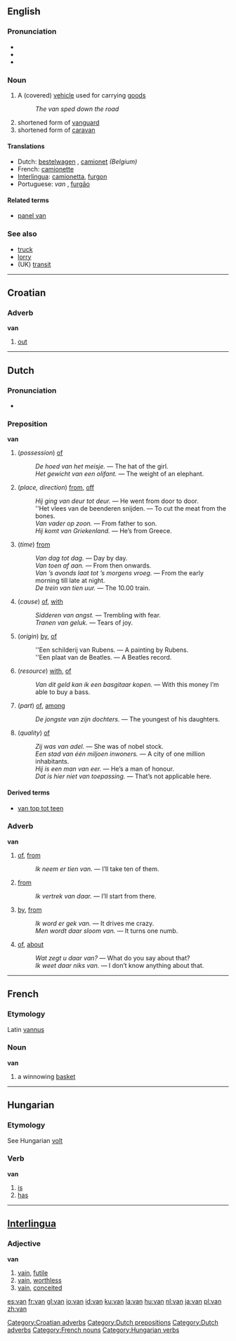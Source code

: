{{see|vän}}
{{see|Van}}
==English==

===Pronunciation===
*{{AHD|văn}}
*{{IPA|/væn/}}
*{{SAMPA|/v{n/}}

===Noun===
{{en-noun-reg}}

# A (covered) [[vehicle]] used for carrying [[goods]]
#: ''The van sped down the road''
#shortened form of [[vanguard]]
#shortened form of [[caravan]]

====Translations====
*Dutch: [[bestelwagen]] {{m}}, [[camionet]] {{f}} ''(Belgium)''
*French: [[camionette]] {{f}}
*[[Interlingua]]: [[camionetta]], [[furgon]]
*Portuguese: ''van'' {{f}}, [[furgão]] {{m}}

====Related terms====
*[[panel van]]

===See also===
*[[truck]]
*[[lorry]]
*(UK) [[transit]]


----

==Croatian==
===Adverb===
'''van'''

#[[out]]

[[Category:Croatian adverbs]]


----

==Dutch==
[[Category:Dutch prepositions]]
[[Category:Dutch adverbs]]
===Pronunciation===
* {{IPA|/van/}}

===Preposition===
'''van'''
# (''possession'') [[of]]
#: ''De hoed van het meisje.'' &mdash; The hat of the girl.
#: ''Het gewicht van een olifant.'' &mdash; The weight of an elephant.
# (''place, direction'') [[from]], [[off]]
#: ''Hij ging van deur tot deur.'' &mdash; He went from door to door.
#: ''Het vlees van de beenderen snijden. &mdash; To cut the meat from the bones.
#: ''Van vader op zoon.'' &mdash; From father to son.
#: ''Hij komt van Griekenland.'' &mdash; He’s from Greece.
# (''time'') [[from]]
#: ''Van dag tot dag.'' &mdash; Day by day.
#: ''Van toen af aan.'' &mdash; From then onwards.
#: ''Van ’s avonds laat tot ’s morgens vroeg.'' &mdash; From the early morning till late at night.
#: ''De trein van tien uur.'' &mdash; The 10.00 train.
# (''cause'') [[of]], [[with]]
#: ''Sidderen van angst.'' &mdash; Trembling with fear.
#: ''Tranen van geluk.'' &mdash; Tears of joy.
# (''origin'') [[by]], [[of]]
#: ''Een schilderij van Rubens. &mdash; A painting by Rubens.
#: ''Een plaat van de Beatles. &mdash; A Beatles record.
# (''resource'') [[with]], [[of]]
#: ''Van dit geld kan ik een basgitaar kopen.'' &mdash; With this money I’m able to buy a bass.
# (''part'') [[of]], [[among]]
#: ''De jongste van zijn dochters.'' &mdash; The youngest of his daughters.
# (''quality'') [[of]]
#: ''Zij was van adel.'' &mdash; She was of nobel stock.
#: ''Een stad van één miljoen inwoners.'' &mdash; A city of one million inhabitants.
#: ''Hij is een man van eer.'' &mdash; He’s a man of honour.
#: ''Dat is hier niet van toepassing.'' &mdash; That’s not applicable here.

====Derived terms====
* [[van top tot teen]]

===Adverb===
'''van'''

# [[of]], [[from]]
#: ''Ik neem er tien van.'' &mdash; I’ll take ten of them.
# [[from]]
#: ''Ik vertrek van daar.'' &mdash; I’ll start from there.
# [[by]], [[from]]
#: ''Ik word er gek van.'' &mdash; It drives me crazy.
#: ''Men wordt daar sloom van.'' &mdash; It turns one numb.
# [[of]], [[about]]
#: ''Wat zegt u daar van?'' &mdash; What do you say about that?
#: ''Ik weet daar niks van.'' &mdash; I don’t know anything about that.

----

==French==
===Etymology===
Latin [[vannus]]
===Noun===
'''van'''

#a winnowing [[basket]]

[[Category:French nouns]]

----

==Hungarian==
===Etymology===
See Hungarian [[volt]]

===Verb===
'''van'''

# [[is]]
# [[has]]


----

==[[Interlingua]]==
===Adjective===
'''van'''

# [[vain]], [[futile]]
# [[vain]], [[worthless]]
# [[vain]], [[conceited]]

[[Category:Hungarian verbs]]

[[es:van]]
[[fr:van]]
[[gl:van]]
[[io:van]]
[[id:van]]
[[ku:van]]
[[la:van]]
[[hu:van]]
[[nl:van]]
[[ja:van]]
[[pl:van]]
[[zh:van]]